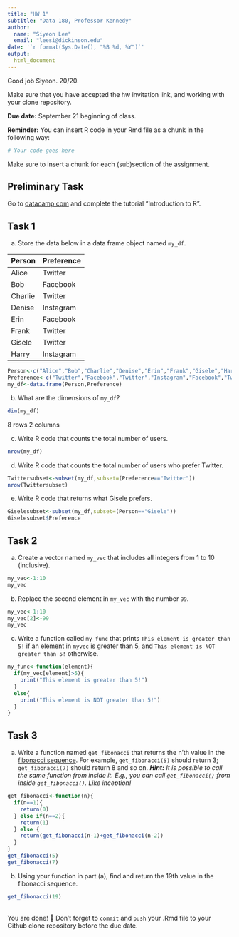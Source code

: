```yaml
---
title: "HW 1"
subtitle: "Data 180, Professor Kennedy"
author: 
  name: "Siyeon Lee"
  email: "leesi@dickinson.edu"
date: '`r format(Sys.Date(), "%B %d, %Y")`'
output: 
  html_document
---
```

Good job Siyeon. 20/20.

Make sure that you have accepted the hw invitation link, and working with your clone repository.

**Due date:** September 21 beginning of class.

**Reminder:** You can insert R code in your Rmd file as a chunk in the following way:
```r
# Your code goes here
```
Make sure to insert a chunk for each (sub)section of the assignment.

## Preliminary Task
Go to [datacamp.com](https://datacamp.com) and complete the tutorial "Introduction to R".


## Task 1
a) Store the data below in a data frame object named `my_df`.


|Person | Preference|
|:------|:----------|
|Alice | Twitter |
| Bob | Facebook |
| Charlie | Twitter |
| Denise | Instagram |
| Erin | Facebook |
| Frank | Twitter |
| Gisele | Twitter |
| Harry | Instagram |

```r
Person<-c("Alice","Bob","Charlie","Denise","Erin","Frank","Gisele","Harry")
Preference<-c("Twitter","Facebook","Twitter","Instagram","Facebook","Twitter","Twitter","Instagram")
my_df<-data.frame(Person,Preference)
```

b) What are the dimensions of `my_df`? 
```r
dim(my_df)
```
8 rows 2 columns

c) Write R code that counts the total number of users.
```r
nrow(my_df)
```
d) Write R code that counts the total number of users who prefer Twitter.
```r
Twittersubset<-subset(my_df,subset=(Preference=="Twitter"))
nrow(Twittersubset)
```

e) Write R code that returns what Gisele prefers.
```r
Giselesubset<-subset(my_df,subset=(Person=="Gisele"))
Giselesubset$Preference
```
## Task 2
a) Create a vector named `my_vec` that includes all integers from 1 to 10 (inclusive).
```r
my_vec<-1:10
my_vec
```

b) Replace the second element in `my_vec` with the number `99`.
```r
my_vec<-1:10
my_vec[2]<-99
my_vec
```

c) Write a function called `my_func` that prints `This element is greater than 5!` if an element in `myvec` is greater than 5, and `This element is NOT greater than 5!` otherwise.
```r
my_func<-function(element){
  if(my_vec[element]>5){
    print("This element is greater than 5!")
  }
  else{
    print("This element is NOT greater than 5!")
  }
}

```
## Task 3
a. Write a function named `get_fibonacci` that returns the n'th value in the [fibonacci sequence](https://www.mathsisfun.com/numbers/fibonacci-sequence.html). For example, `get_fibonacci(5)` should return 3; `get_fibonacci(7)` should return 8 and so on. ***Hint:** It is possible to call the same function from inside it. E.g., you can call `get_fibonacci()` from inside `get_fibonacci()`. Like inception!*
```r
get_fibonacci<-function(n){
  if(n==1){
    return(0)
  } else if(n==2){
    return(1)
  } else {
    return(get_fibonacci(n-1)+get_fibonacci(n-2))
  }
}
get_fibonacci(5)
get_fibonacci(7)
```
b. Using your function in part (a), find and return the 19th value in the fibonacci sequence.
```r
get_fibonacci(19)
```

<br>
You are done! 🏁 Don't forget to `commit` and `push` your .Rmd file to your Github clone repository before the due date.
<br>

